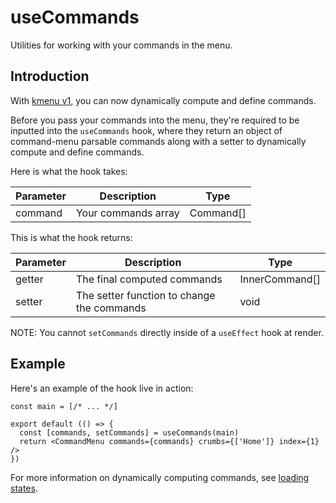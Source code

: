 # useCommands

Utilities for working with your commands in the menu.

## Introduction

With [kmenu v1](https://www.npmjs.com/package/kmenu/v/1.0.0-dev), you can now dynamically compute and define commands.

Before you pass your commands into the menu, they're required to be inputted into the `useCommands` hook, where they return an object of command-menu parsable commands along with a setter to dynamically compute and define commands.

Here is what the hook takes:

| Parameter | Description         | Type      |
| --------- | ------------------- | --------- |
| command   | Your commands array | Command[] |

This is what the hook returns:

| Parameter | Description                                | Type           |
| --------- | ------------------------------------------ | -------------- |
| getter    | The final computed commands                | InnerCommand[] |
| setter    | The setter function to change the commands | void           |

NOTE: You cannot `setCommands` directly inside of a `useEffect` hook at render.

## Example

Here's an example of the hook live in action:

```tsx:CommandMenu.tsx
const main = [/* ... */]

export default (() => {
  const [commands, setCommands] = useCommands(main)
  return <CommandMenu commands={commands} crumbs={['Home']} index={1} />
})
```

For more information on dynamically computing commands, see [loading states](/docs/features/loading-states).
